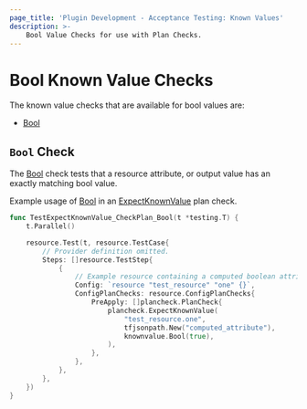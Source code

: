```yaml
---
page_title: 'Plugin Development - Acceptance Testing: Known Values'
description: >-
    Bool Value Checks for use with Plan Checks.
---
```


# Bool Known Value Checks

The known value checks that are available for bool values are:

* [Bool](/terraform/plugin/testing/acceptance-tests/known-value-checks/bool#bool-check)

## `Bool` Check

The [Bool](https://pkg.go.dev/github.com/hashicorp/terraform-plugin-testing/knownvalue#Bool) check tests that a resource attribute, or output value has an exactly matching bool value.

Example usage of [Bool](https://pkg.go.dev/github.com/hashicorp/terraform-plugin-testing/knownvalue#Bool) in an [ExpectKnownValue](/terraform/plugin/testing/acceptance-tests/plan-checks/resource) plan check.

```go
func TestExpectKnownValue_CheckPlan_Bool(t *testing.T) {
	t.Parallel()

	resource.Test(t, resource.TestCase{
		// Provider definition omitted.
		Steps: []resource.TestStep{
			{
				// Example resource containing a computed boolean attribute named "computed_attribute"
				Config: `resource "test_resource" "one" {}`,
				ConfigPlanChecks: resource.ConfigPlanChecks{
					PreApply: []plancheck.PlanCheck{
						plancheck.ExpectKnownValue(
							"test_resource.one",
							tfjsonpath.New("computed_attribute"),
							knownvalue.Bool(true),
						),
					},
				},
			},
		},
	})
}
```
